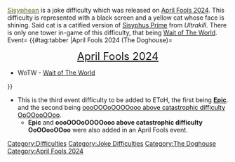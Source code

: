 {{DISPLAYTITLE:<span style="color:#969664;">'''Sisyphean'''</span>}}
{{Non-Canon}}{{DifficultyTab
|Sisyphus
|textcolormain = 000
|type = Event / Joke
|blank1 =
|blank2 =
}}
{{DifficultyInfobox
|title1=Sisyphean
|type=Joke
|image1=SisyphusDifficulty.png
|date_added=April 1, 2024
|previous_name=Sisyphus}}
{{Difficulty|Sisyphus|20px}} [[Sisyphean|<span style="color:#969664;">'''Sisyphean'''</span>]] is a joke difficulty which was released on [[April Fools 2024]]. This difficulty is represented with a black screen and a yellow cat whose face is shining. Said cat is a catified version of [[w:c:ultrakill:Sisyphus Prime|Sisyphus Prime]] from ''Ultrakill''. There is only one tower in-game of this difficulty, that being [[Wait of The World]].
{{Header|Towers}}
<tabber>
Event=
{{#tag:tabber
|April Fools 2024 (The Doghouse)=
<div align="center"><font size="5">{{Emblem|AF2024}} [[April Fools 2024]] {{Emblem|AF2024}}</font></div>

*WoTW - [[Wait of The World]]
}}
</tabber>
{{Header|Trivia}}
*This is the third event difficulty to be added to EToH, the first being [[Epic|<span id="Epic">'''Epic'''</span>]]. and the second being [[OooOOOoOOOOooo above catastrophic difficulty OoOOooOOoo|<span style="color:#000000;">oooOOOoOOOOooo above catastrophic difficulty OoOOooOOoo</span>]].
** '''Epic''' and '''oooOOOoOOOOooo above catastrophic difficulty OoOOooOOoo''' were also added in an April Fools event.
{{Difficulty Navbox}}
{{Reflist}}
[[Category:Difficulties]]
[[Category:Joke Difficulties]]
[[Category:The Doghouse]]
[[Category:April Fools 2024]]